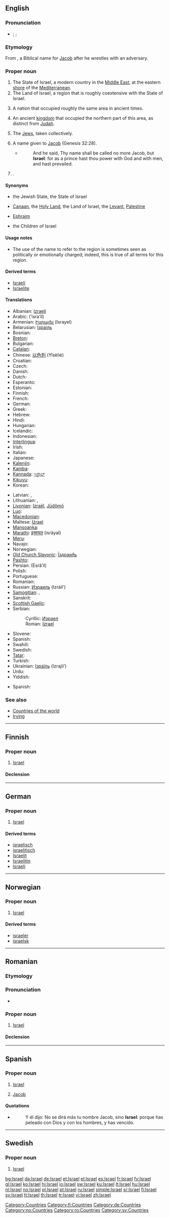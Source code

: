 {{wikipedia}}
{{also|Ísrael|Israël|İsrael}}
==English==

===Pronunciation===
* {{enPR|ĭz'rāəl|ĭz'rēəl}}; {{IPA|/ˈɪzreɪəl/|/ˈɪzriəl/}}; {{SAMPA|/"IzreI@l/|/"Izri@l/}}

===Etymology===
From {{etyl|he}} {{term|ישראל||Israel|lang=he|sc=Hebr|tr=yisra'él}}, a Biblical name for [[Jacob]] after he wrestles with an adversary.

===Proper noun===
{{en-proper noun}}

# The State of Israel, a modern country in the [[Middle East]], at the eastern [[shore]] of the [[Mediterranean]].
# The Land of Israel, a region that is roughly coextensive with the State of Israel.
# {{historical}} A nation that occupied roughly the same area in ancient times.
# {{historical}} An ancient [[kingdom]] that occupied the northern part of this area, as distinct from [[Judah]].
# The [[Jew]]s, taken collectively.
# {{context|biblical}} A name given to [[Jacob]] (Genesis 32:28).
#* {{RQ:Authorized Version|Genesis|32|28}}
#*: And he said, Thy name shall be called no more Jacob, but '''Israel''': for as a prince hast thou power with God and with men, and hast prevailed.
# {{given name|male|from=Hebrew}}.

====Synonyms====
* {{sense|State of Israel}} the Jewish State, the State of Israel
* {{sense|Land of Israel}} [[Canaan]], the [[Holy Land]], the Land of Israel, the [[Levant]], [[Palestine]]
* {{Sense|ancient kingdom}} [[Ephraim]]
* {{sense|the Jews}} the Children of Israel

====Usage notes====
* {{sense|Land of Israel}} The use of the name {{term||Israel}} to refer to the region is sometimes seen as politically or emotionally charged; indeed, this is true of all terms for this region.

====Derived terms====
* [[Israeli]]
* [[Israelite]]

====Translations====
{{trans-top|the state}}
* Albanian: [[Izraeli]]
* Arabic: {{Arab|[[إسرائيل]]}} (’isra’íl)
* Armenian: [[Իսրայել]] (Israyel)
* Belarusian: [[Ізраіль]] {{m}}
* Bosnian: {{t-|bs|Izrael|m}}
* [[Breton]]: {{t-|br|Israel|xs=Breton}}
* Bulgarian: {{t+|bg|Израел|m|tr=Izrael|sc=Cyrl}}
* [[Catalan]]: {{t-|ca|Israel|m}}
* Chinese: [[以色列]] (Yǐsèliè)
* Croatian: {{t-|hr|Izrael|m}}
* Czech: {{t+|cs|Izrael}}
* Danish: {{t+|da|Israel}}
* Dutch: {{t+|nl|Israël}}
* Esperanto: {{t-|eo|Israelo|xs=Esperanto}}
* Estonian: {{t-|et|Iisrael}}
* Finnish: {{t+|fi|Israel}}
* French: {{t+|fr|Israël}}
* German: {{t+|de|Israel}}
* Greek: {{t+|el|Ισραήλ|n|tr=israíl|sc=Grek}}
* Hebrew: {{t+|he|ישראל|m|alt=יִשְׂרָאֵל|tr=yiśra'ēl|sc=Hebr}}
* Hindi: {{t-|hi|इस्राइल|tr=Isrāil|sc=Deva|xs=Hindi}}
* Hungarian: {{t+|hu|Izrael}}
* Icelandic: {{t+|is|Ísrael}}
* Indonesian: {{t-|id|Israel|xs=Indonesian}}
* [[Interlingua]]: {{t-|ia|Israel|xs=Interlingua}}
* Irish: {{t+|ga|Iosrael|xs=Irish}}
* Italian: {{t+|it|Israele}}
* Japanese: {{t+|ja|イスラエル|tr=isuraeru|sc=Jpan}}
* [[Kalenjin]]: {{tø|kln|Israel}}
* [[Kamba]]: {{tø|kam|Israel}}
* [[Kannada]]: [[ಇಸ್ರೇಲ್]]
* [[Kikuyu]]: {{tø|ki|Israel}}
* Korean: {{t|ko|이스라엘|tr=Iseura-el|sc=Kore}}
{{trans-mid}}
* Latvian: {{t-|lv|Izraēla|xs=Latvian}},  {{t|lv|Izraēlas Valsts|xs=Latvian}}
* Lithuanian: {{t|lt|Izraelis|m|xs=Lithuanian}},  {{t|lt|Izraelio Valstybė|f|xs=Lithuanian}}
* [[Livonian]]: [[Izraēl]], [[Jūdõmō]]
* [[Luo]]: {{tø|luo|Israel}}
* [[Macedonian]]: {{t-|mk|Израел|m|tr=Ízrael|sc=Cyrl|xs=Macedonian}}
* Maltese: [[Iżrael]]
* [[Mansoanka]]: {{tø|msw|Israeli}}
* [[Marathi]]: [[इस्रायल]] (isrāyal)
* [[Meru]]: {{tø|mer|Israel}}
* Navajo: {{tø|nv|Ízrel Bikéyah}}
* Norwegian: {{t+|no|Israel}}
* [[Old Church Slavonic]]: [[Їздраил҄ь]]
* [[Pashto]]: {{ps-Arab|[[اسرايل]]}}
* Persian: {{fa-Arab|[[اسرائیل]]}} (Esrâ’il)
* Polish: {{t+|pl|Izrael}}
* Portuguese: {{t+|pt|Israel}}
* Romanian: {{t-|ro|Israel|n}}
* Russian: [[Израиль]] (Izráil’) {{m}}
* [[Samogitian]]: {{tø|bat-smg|Izraelės|m}},  {{tø|bat-smg|Izraele Valstībė|f}}
* Sanskrit: {{t|sa|इस्रेल|sc=Deva|xs=Sanskrit}}
* [[Scottish Gaelic]]: {{t-|gd|Iosrael|f|xs=Scottish Gaelic}}
* Serbian:
*: Cyrillic: [[Израел]] {{m}}
*: Roman: [[Izrael]] {{m}}
* Slovene: {{t+|sl|Izrael|m}}
* Spanish: {{t+|es|Israel}}
* Swahili: {{t+|sw|Israeli|xs=Swahili}}
* Swedish: {{t+|sv|Israel}}
* [[Tatar]]: {{t-|tt|İsrael|xs=Tatar}}
* Turkish: {{t+|tr|İsrail}}
* Ukrainian: [[Ізраїль]] (Izrajil’) {{m}}
* Urdu: {{t-|ur|اسرائیل|sc=ur-Arab|xs=Urdu}}
* Yiddish: {{t|yi|ישראל|sc=Hebr|tr=Yisroel|alt=ישׂראל}}
{{trans-bottom}}

{{trans-top|Biblical: name gven to Jacob}}
* Spanish: {{t|es|Israel|m}}
{{trans-mid}}
{{trans-bottom}}

{{trans-top|given name}}
{{trans-mid}}
{{trans-bottom}}

===See also===
* [[Appendix:Countries of the world|Countries of the world]]
* [[Irving]]

[[Category:Countries]]

----

==Finnish==
{{wikipedia|lang=fi}}

===Proper noun===
{{infl|fi|proper noun}}

# [[#English|Israel]]

====Declension====
{{fi-decl-risti|Israel|np=1}}

[[Category:fi:Countries]]

----

==German==

===Proper noun===
{{infl|de|proper noun|g=n}}

# [[#English|Israel]]

====Derived terms====
* [[israelisch]]
* [[israelitisch]]
* [[Israelit]]
* [[Israelitin]]
* [[Israeli]]

[[Category:de:Countries]]

----

==Norwegian==

===Proper noun===
{{infl|no|proper noun|g=g}}

# [[#English|Israel]]

====Derived terms====
* [[israeler]]
* [[israelsk]]

[[Category:no:Countries]]

----

==Romanian==
{{wikipedia|lang=ro}}

===Etymology===
{{etyl|he|ro}} {{Hebr|[[ישראל]]}}

===Pronunciation===
* {{IPA|[is.ra.el]|lang=ro}}

===Proper noun===
{{infl|ro|proper noun|g=n}}

# [[#English|Israel]]

====Declension====
{{ro-noun-inv|gend=n|def=Israelul|gd=Israelului}}

[[Category:ro:Countries]]

----

==Spanish==

===Proper noun===
{{es-proper noun|m}}

# [[#English|Israel]]
# {{biblical character|lang=es}} [[Jacob]]

====Quotations====
* {{RQ:Santa Biblia|Génesis|32|28}}
*: Y él dijo: No se dirá más tu nombre Jacob, sino '''Israel''': porque has peleado con Dios y con los hombres, y has vencido.

----

==Swedish==

===Proper noun===
{{infl|sv|proper noun|g=n}}

# [[#English|Israel]]

[[Category:sv:Countries]]

[[bg:Israel]]
[[da:Israel]]
[[de:Israel]]
[[et:Israel]]
[[el:Israel]]
[[es:Israel]]
[[fr:Israel]]
[[fy:Israel]]
[[gl:Israel]]
[[ko:Israel]]
[[hi:Israel]]
[[io:Israel]]
[[sw:Israel]]
[[ku:Israel]]
[[lt:Israel]]
[[hu:Israel]]
[[nl:Israel]]
[[no:Israel]]
[[pl:Israel]]
[[pt:Israel]]
[[ru:Israel]]
[[simple:Israel]]
[[sr:Israel]]
[[fi:Israel]]
[[sv:Israel]]
[[tt:Israel]]
[[th:Israel]]
[[tr:Israel]]
[[vi:Israel]]
[[zh:Israel]]